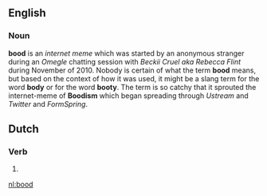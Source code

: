 ==English==
===Noun===
'''bood''' is an ''internet meme'' which was started by an anonymous stranger during an ''Omegle'' chatting session with ''Beckii Cruel aka Rebecca Flint'' during November of 2010.
Nobody is certain of what the term '''bood''' means, but based on the context of how it was used, it might be a slang term for the word '''body''' or for the word '''booty'''.
The term is so catchy that it sprouted the internet-meme of '''Boodism''' which began spreading through ''Ustream'' and ''Twitter'' and ''FormSpring''. 

==Dutch==
===Verb===
{{infl|nl}}

# {{nl-verb-form|n=sg|t=past|m=ind|bieden}}

[[nl:bood]]